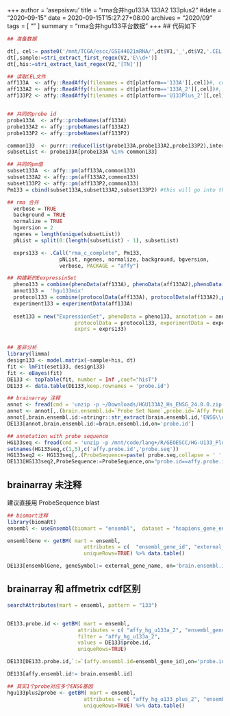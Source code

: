 +++
author = 'asepsiswu'
title = "rma合并hgu133A 133A2 133plus2"
#date = "2020-09-15"
date = 2020-09-15T15:27:27+08:00
archives = "2020/09" 
tags = [ "" ]
summary = "rma合并hgu133平台数据"
+++
## 代码如下
```R
## 准备数据

dt[, cel:= paste0('/mnt/TCGA/escc/GSE44021mRNA/',dt$V1,'_',dt$V2,'.CEL.gz')]
dt[,sample:=stri_extract_first_regex(V2,'E\\d+')]
dt[,his:=stri_extract_last_regex(V2,'[TN]')]

## 读取CEL文件
aff133A  <- affy::ReadAffy(filenames = dt[platform=='133A'][,cel])#, cdfname = 'HGU133A_Hs_ENSG')
aff133A2 <- affy::ReadAffy(filenames = dt[platform=='133A_2'][,cel])#, cdfname = 'HGU133A2_Hs_ENSG')
aff133P2 <- affy::ReadAffy(filenames = dt[platform=='U133Plus_2'][,cel])#, cdfname = 'HGU133Plus2_Hs_ENSG')


## 共同的probe id
probe133A  <- affy::probeNames(aff133A)
probe133A2 <- affy::probeNames(aff133A2)
probe133P2 <- affy::probeNames(aff133P2)

common133  <- purrr::reduce(list(probe133A,probe133A2,probe133P2),intersect)
subsetList <- probe133A[probe133A %in% common133]

## 共同的pm值
subset133A  <- affy::pm(aff133A,common133)
subset133A2 <- affy::pm(aff133A2,common133)
subset133P2 <- affy::pm(aff133P2,common133)
Pm133 = cbind(subset133A,subset133A2,subset133P2) #this will go into the .call function

## rma 合并
  verbose = TRUE
  background = TRUE
  normalize = TRUE
  bgversion = 2
  ngenes = length(unique(subsetList))
  pNList = split(0:(length(subsetList) - 1), subsetList)

  exprs133 <- .Call("rma_c_complete", Pm133, 
                 pNList, ngenes, normalize, background, bgversion, 
                 verbose, PACKAGE = "affy")

## 构建新的EexpressinSet
  pheno133 = combine(phenoData(aff133A), phenoData(aff133A2),phenoData(aff133P2))
  annot133 =  'hgu133mix'
  protocol133 = combine(protocolData(aff133A), protocolData(aff133A2),protocolData(aff133P2))
  experiment133 = experimentData(aff133A)
  
  eset133 = new("ExpressionSet", phenoData = pheno133, annotation = annot133, 
                      protocolData = protocol133, experimentData = experiment133, 
                      exprs = exprs133)


## 差异分析
library(limma)
design133 <- model.matrix(~sample+his, dt)
fit <- lmFit(eset133, design133)
fit <- eBayes(fit)
DE133 <- topTable(fit, number = Inf ,coef="hisT")
DE133 <- data.table(DE133,keep.rownames = 'probe.id')

## brainarray 注释
annot <- fread(cmd = 'unzip -p ~/Downloads/HGU133A2_Hs_ENSG_24.0.0.zip HGU133A2_Hs_ENSG_mapping.txt')
annot <- annot[,.(brain.ensembl.id=`Probe Set Name`,probe.id=`Affy Probe Set Name`)] %>%unique()
annot[,brain.ensembl.id:=stringr::str_extract(brain.ensembl.id,'ENSG\\d+')]
DE133[annot,brain.ensembl.id:=brain.ensembl.id,on='probe.id']

## annotation with probe sequence 
HG133seq <- fread(cmd = 'unzip -p /mnt/code/lang+/R/GEOESCC/HG-U133_Plus_2.probe_tab.zip')
setnames(HG133seq,c(1,5),c('affy.probe.id','probe.seq'))
HG133seq2 <- HG133seq[,.(ProbeSequence=paste( probe.seq,collapse = ' ' )),affy.probe.id]
DE133[HG133seq2,ProbeSequence:=ProbeSequence,on="probe.id==affy.probe.id"]

```

## brainarray 未注释 
建议直接用 ProbeSequence blast 
```R
## biomart注释
library(biomaRt)
ensembl <- useEnsembl(biomart = "ensembl",  dataset = "hsapiens_gene_ensembl")

ensemblGene <- getBM( mart = ensembl, 
                         attributes = c(  "ensembl_gene_id", "external_gene_name"),
                         uniqueRows=TRUE) %>% data.table()

DE133[ensemblGene, geneSymbol:= external_gene_name, on='brain.ensembl.id==ensembl_gene_id']

```

## brainarray 和 affmetrix cdf区别
```R
searchAttributes(mart = ensembl, pattern = "133")


DE133.probe.id <- getBM( mart = ensembl, 
                       attributes = c( "affy_hg_u133a_2", "ensembl_gene_id", "external_gene_name"),
                       filter = "affy_hg_u133a_2",
                       values = DE133$probe.id,
                       uniqueRows=TRUE)

DE133[DE133.probe.id,`:=`(affy.ensembl.id=ensembl_gene_id),on='probe.id==affy_hg_u133a_2']

DE133[affy.ensembl.id!= brain.ensembl.id]

## 其实1个probe对应多个ENSG基因
hgu133plus2probe <- getBM( mart = ensembl, 
                         attributes = c( "affy_hg_u133_plus_2", "ensembl_gene_id", "external_gene_name"),
                         uniqueRows=TRUE) %>% data.table()
```
